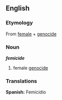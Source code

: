 == English ==
=== Etymology ===
From [[female]] + [[genocide]]

=== Noun ===
'''''femicide'''''
#female [[genocide]]

=== Translations ===
'''Spanish:''' Femicidio